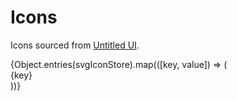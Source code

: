 
<Meta title="foundations/Icons" />

# Icons

Icons sourced from [Untitled UI](https://www.untitledui.com/free-icons).

<div class="sb-iconGrid">
  {Object.entries(svgIconStore).map(([key, value]) => (
    <div class="item">
      <div
        class="icon"
        dangerouslySetInnerHTML={{ __html: value }}
      />
      {key}
    </div>
  ))}
</div>
